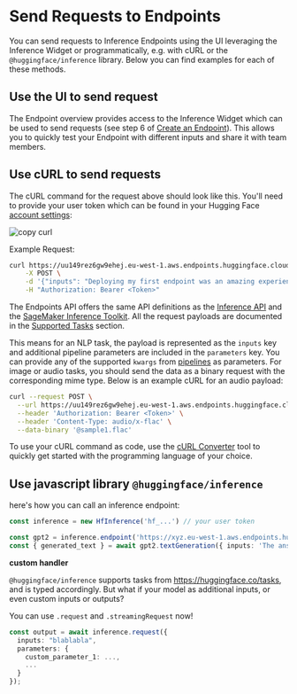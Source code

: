 # Send Requests to Endpoints

You can send requests to Inference Endpoints using the UI leveraging the Inference Widget or programmatically, e.g. with cURL or the `@huggingface/inference` library. Below you can find examples for each of these methods.

## Use the UI to send request

The Endpoint overview provides access to the Inference Widget which can be used to send requests (see step 6 of [Create an Endpoint](/docs/inference-endpoints/guides/create_endpoint)). This allows you to quickly test your Endpoint with different inputs and share it with team members.

## Use cURL to send requests

The cURL command for the request above should look like this. You'll need to provide your user token which can be found in your Hugging Face [account settings](https://huggingface.co/settings/tokens):

<img
  src="https://raw.githubusercontent.com/huggingface/hf-endpoints-documentation/main/assets/2_copy_curl.png"
  alt="copy curl"
/>

Example Request:

```bash
curl https://uu149rez6gw9ehej.eu-west-1.aws.endpoints.huggingface.cloud/distilbert-sentiment \
	-X POST \
	-d '{"inputs": "Deploying my first endpoint was an amazing experience."}' \
	-H "Authorization: Bearer <Token>"
```

The Endpoints API offers the same API definitions as the [Inference API](https://huggingface.co/docs/api-inference/detailed_parameters) and the [SageMaker Inference Toolkit](https://huggingface.co/docs/sagemaker/reference#inference-toolkit-api). All the request payloads are documented in the [Supported Tasks](/docs/inference-endpoints/supported_tasks) section.

This means for an NLP task, the payload is represented as the `inputs` key and additional pipeline parameters are included in the `parameters` key. You can provide any of the supported `kwargs` from [pipelines](https://huggingface.co/docs/transformers/main_classes/pipelines) as parameters.
For image or audio tasks, you should send the data as a binary request with the corresponding mime type. Below is an example cURL for an audio payload:

```bash
curl --request POST \
  --url https://uu149rez6gw9ehej.eu-west-1.aws.endpoints.huggingface.cloud/wav2vec-asr \
  --header 'Authorization: Bearer <Token>' \
  --header 'Content-Type: audio/x-flac' \
  --data-binary '@sample1.flac'
```

To use your cURL command as code, use the [cURL Converter](https://curlconverter.com/) tool to quickly get started with the programming language of your choice.

## Use javascript library `@huggingface/inference`

here's how you can call an inference endpoint:

```ts
const inference = new HfInference('hf_...') // your user token

const gpt2 = inference.endpoint('https://xyz.eu-west-1.aws.endpoints.huggingface.cloud/gpt2-endpoint')
const { generated_text } = await gpt2.textGeneration({ inputs: 'The answer to the universe is' })
```

**custom handler**

`@huggingface/inference` supports tasks from https://huggingface.co/tasks, and is typed accordingly. But what if your model as additional inputs, or even custom inputs or outputs?

You can use `.request` and `.streamingRequest` now!

```ts
const output = await inference.request({
  inputs: "blablabla",
  parameters: {
    custom_parameter_1: ...,
    ...
  }
});
```
